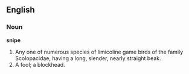 ==English==

===Noun===

'''snipe'''

#Any one of numerous species of limicoline game birds of the family Scolopacidae, having a long, slender, nearly straight beak.
#A fool; a blockhead.